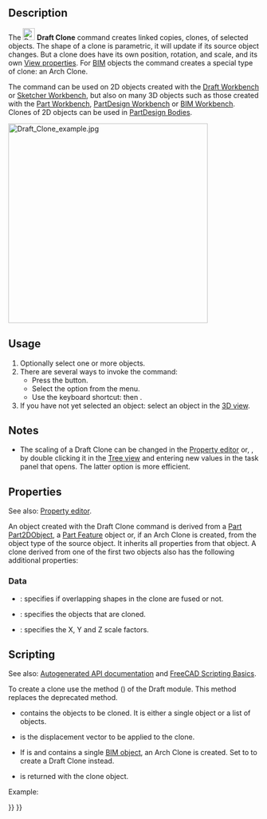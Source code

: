 <languages/>

{{Docnav
|[[Draft_Stretch|Stretch]]
|[[Draft_OrthoArray|OrthoArray]]
|[[Draft_Workbench|Draft]]
|IconL=Draft_Stretch.svg
|IconR=Draft_OrthoArray.svg
|IconC=Workbench_Draft.svg
}}

<div class="mw-translate-fuzzy">
{{GuiCommand/sv|Name=Draft Clone|Name/sv=Draft Clone|Workbenches=[[Draft_Workbench/sv|Draft]], [[Arch_Workbench/sv|Arch]]|MenuLocation=Draft → Clone|SeeAlso=[[Draft Scale/sv|Draft Scale]]}}
</div>

==Description== 

The [[Image:Draft_Clone.svg|24px]] '''Draft Clone''' command creates linked copies, clones, of selected objects. The shape of a clone is parametric, it will update if its source object changes. But a clone does have its own position, rotation, and scale, and its own [[Property_editor|View properties]]. For [[BIM_Workbench|BIM]] objects the command creates a special type of clone: an Arch Clone.

The command can be used on 2D objects created with the [[Draft_Workbench|Draft Workbench]] or [[Sketcher_Workbench|Sketcher Workbench]], but also on many 3D objects such as those created with the [[Part_Workbench|Part Workbench]], [[PartDesign_Workbench|PartDesign Workbench]] or [[BIM_Workbench|BIM Workbench]]. Clones of 2D objects can be used in [[PartDesign_Body|PartDesign Bodies]].

[[Image:Draft_Clone_example.jpg|400px]]
{{Caption|Draft Clone next to its source object}}

==Usage== 

# Optionally select one or more objects.
# There are several ways to invoke the command:
#* Press the {{Button|[[Image:Draft_Clone.svg|16px]] [[Draft_Clone|Clone]]}} button.
#* Select the {{MenuCommand|Modification → [[Image:Draft_Clone.svg|16px]] Clone}} option from the menu.
#* Use the keyboard shortcut: {{KEY|C}} then {{KEY|L}}.
# If you have not yet selected an object: select an object in the [[3D_view|3D view]].

==Notes==

* The scaling of a Draft Clone can be changed in the [[Property_editor|Property editor]] or, {{Version|1.1}}, by double clicking it in the [[Tree_view|Tree view]] and entering new values in the task panel that opens. The latter option is more efficient.

==Properties==

See also: [[Property_editor|Property editor]].

An object created with the Draft Clone command is derived from a [[Part_Part2DObject|Part Part2DObject]], a [[Part_Feature|Part Feature]] object or, if an Arch Clone is created, from the object type of the source object. It inherits all properties from that object. A clone derived from one of the first two objects also has the following additional properties:

===Data===

{{TitleProperty|Draft}}

* {{PropertyData|Fuse|Bool}}: specifies if overlapping shapes in the clone are fused or not.
* {{PropertyData|Objects|LinkListGlobal}}: specifies the objects that are cloned.
* {{PropertyData|Scale|Vector}}: specifies the X, Y and Z scale factors.

==Scripting==

See also: [https://freecad.github.io/SourceDoc/ Autogenerated API documentation] and [[FreeCAD_Scripting_Basics|FreeCAD Scripting Basics]].

To create a clone use the {{incode|make_clone}} method ({{Version|0.19}}) of the Draft module. This method replaces the deprecated {{incode|clone}} method.

{{Code|code=
cloned_object = make_clone(obj, delta=None, forcedraft=False)
}}

* {{incode|obj}} contains the objects to be cloned. It is either a single object or a list of objects.
* {{incode|delta}} is the displacement vector to be applied to the clone.
* If {{incode|forcedraft}} is {{incode|False}} and {{incode|obj}} contains a single [[BIM_Workbench|BIM object]], an Arch Clone is created. Set {{incode|forcedraft}} to {{incode|True}} to create a Draft Clone instead.
* {{incode|cloned_object}} is returned with the clone object.

Example:

{{Code|code=
import FreeCAD as App
import Draft

doc = App.newDocument()

place = App.Placement(App.Vector(1000, 0, 0), App.Rotation())
polygon1 = Draft.make_polygon(3, 750)
polygon2 = Draft.make_polygon(5, 750, placement=place)

vector = App.Vector(2600, 500, 0)
cloned_object = Draft.clone([polygon1, polygon2], delta=vector)

cloned_object.Fuse = True

doc.recompute()
}}


{{Docnav
|[[Draft_Stretch|Stretch]]
|[[Draft_OrthoArray|OrthoArray]]
|[[Draft_Workbench|Draft]]
|IconL=Draft_Stretch.svg
|IconR=Draft_OrthoArray.svg
|IconC=Workbench_Draft.svg
}}

{{Draft Tools navi{{#translation:}}}}
{{Userdocnavi{{#translation:}}}}